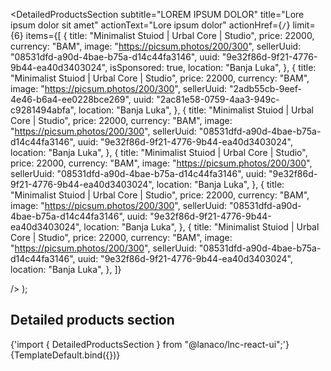 
<Meta
  title="Landing sections/Detailed Products Section"
  component={DetailedProductsSection}
/>

  <DetailedProductsSection
     subtitle="LOREM IPSUM DOLOR"
          title="Lore ipsum dolor sit amet"
          actionText="Lore ipsum dolor"
          actionHref={`/`}
          limit={6}
          items={[
            {
              title: "Minimalist Stuiod | Urbal Core | Studio",
              price: 22000,
              currency: "BAM",
              image:
                "https://picsum.photos/200/300",
              sellerUuid: "08531dfd-a90d-4bae-b75a-d14c44fa3146",
              uuid: "9e32f86d-9f21-4776-9b44-ea40d3403024",
              isSponsored: true,
              location: "Banja Luka",
            },
            {
              title: "Minimalist Stuiod | Urbal Core | Studio",
              price: 22000,
              currency: "BAM",
              image:
                "https://picsum.photos/200/300",
              sellerUuid: "2adb55cb-9eef-4e46-b6a4-ee0228bce269",
              uuid: "2ac81e58-0759-4aa3-949c-c9281494abfa",
              location: "Banja Luka",
            },
            {
              title: "Minimalist Stuiod | Urbal Core | Studio",
              price: 22000,
              currency: "BAM",
              image:
                "https://picsum.photos/200/300",
              sellerUuid: "08531dfd-a90d-4bae-b75a-d14c44fa3146",
              uuid: "9e32f86d-9f21-4776-9b44-ea40d3403024",
              location: "Banja Luka",
            },
            {
              title: "Minimalist Stuiod | Urbal Core | Studio",
              price: 22000,
              currency: "BAM",
              image:
                "https://picsum.photos/200/300",
              sellerUuid: "08531dfd-a90d-4bae-b75a-d14c44fa3146",
              uuid: "9e32f86d-9f21-4776-9b44-ea40d3403024",
              location: "Banja Luka",
            },
            {
              title: "Minimalist Stuiod | Urbal Core | Studio",
              price: 22000,
              currency: "BAM",
              image:
                "https://picsum.photos/200/300",
              sellerUuid: "08531dfd-a90d-4bae-b75a-d14c44fa3146",
              uuid: "9e32f86d-9f21-4776-9b44-ea40d3403024",
              location: "Banja Luka",
            },
            {
              title: "Minimalist Stuiod | Urbal Core | Studio",
              price: 22000,
              currency: "BAM",
              image:
                "https://picsum.photos/200/300",
              sellerUuid: "08531dfd-a90d-4bae-b75a-d14c44fa3146",
              uuid: "9e32f86d-9f21-4776-9b44-ea40d3403024",
              location: "Banja Luka",
            },
          ]}

/>
);

## Detailed products section

<SyntaxHighlighter language="jsx" style={nord}>
  {'import { DetailedProductsSection } from "@lanaco/lnc-react-ui";'}
</SyntaxHighlighter>

<Canvas>
  <Story name="Default" args={{}}>
    {TemplateDefault.bind({})}
  </Story>
</Canvas>
